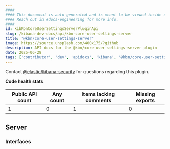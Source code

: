 ```yaml
---
####
#### This document is auto-generated and is meant to be viewed inside our experimental, new docs system.
#### Reach out in #docs-engineering for more info.
####
id: kibKbnCoreUserSettingsServerPluginApi
slug: /kibana-dev-docs/api/kbn-core-user-settings-server
title: "@kbn/core-user-settings-server"
image: https://source.unsplash.com/400x175/?github
description: API docs for the @kbn/core-user-settings-server plugin
date: 2025-06-28
tags: ['contributor', 'dev', 'apidocs', 'kibana', '@kbn/core-user-settings-server']
---
```




Contact [@elastic/kibana-security](https://github.com/orgs/elastic/teams/kibana-security) for questions regarding this plugin.

**Code health stats**

| Public API count  | Any count | Items lacking comments | Missing exports |
|-------------------|-----------|------------------------|-----------------|
| 1 | 0 | 1 | 0 |

## Server

### Interfaces
<DocDefinitionList data={kbnCoreUserSettingsServerObj.server.interfaces}/>

